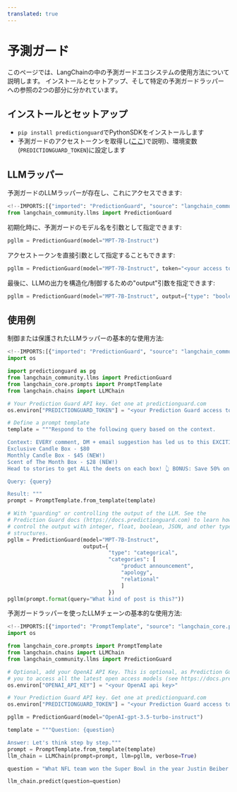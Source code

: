 ```yaml
---
translated: true
---
```


# 予測ガード

このページでは、LangChainの中の予測ガードエコシステムの使用方法について説明します。
インストールとセットアップ、そして特定の予測ガードラッパーへの参照の2つの部分に分かれています。

## インストールとセットアップ

- `pip install predictionguard`でPythonSDKをインストールします
- 予測ガードのアクセストークンを取得し([ここ](https://docs.predictionguard.com/))で説明)、環境変数(`PREDICTIONGUARD_TOKEN`)に設定します

## LLMラッパー

予測ガードのLLMラッパーが存在し、これにアクセスできます:

```python
<!--IMPORTS:[{"imported": "PredictionGuard", "source": "langchain_community.llms", "docs": "https://api.python.langchain.com/en/latest/llms/langchain_community.llms.predictionguard.PredictionGuard.html", "title": "Prediction Guard"}]-->
from langchain_community.llms import PredictionGuard
```

初期化時に、予測ガードのモデル名を引数として指定できます:

```python
pgllm = PredictionGuard(model="MPT-7B-Instruct")
```

アクセストークンを直接引数として指定することもできます:

```python
pgllm = PredictionGuard(model="MPT-7B-Instruct", token="<your access token>")
```

最後に、LLMの出力を構造化/制御するための"output"引数を指定できます:

```python
pgllm = PredictionGuard(model="MPT-7B-Instruct", output={"type": "boolean"})
```

## 使用例

制御または保護されたLLMラッパーの基本的な使用方法:

```python
<!--IMPORTS:[{"imported": "PredictionGuard", "source": "langchain_community.llms", "docs": "https://api.python.langchain.com/en/latest/llms/langchain_community.llms.predictionguard.PredictionGuard.html", "title": "Prediction Guard"}, {"imported": "PromptTemplate", "source": "langchain_core.prompts", "docs": "https://api.python.langchain.com/en/latest/prompts/langchain_core.prompts.prompt.PromptTemplate.html", "title": "Prediction Guard"}, {"imported": "LLMChain", "source": "langchain.chains", "docs": "https://api.python.langchain.com/en/latest/chains/langchain.chains.llm.LLMChain.html", "title": "Prediction Guard"}]-->
import os

import predictionguard as pg
from langchain_community.llms import PredictionGuard
from langchain_core.prompts import PromptTemplate
from langchain.chains import LLMChain

# Your Prediction Guard API key. Get one at predictionguard.com
os.environ["PREDICTIONGUARD_TOKEN"] = "<your Prediction Guard access token>"

# Define a prompt template
template = """Respond to the following query based on the context.

Context: EVERY comment, DM + email suggestion has led us to this EXCITING announcement! 🎉 We have officially added TWO new candle subscription box options! 📦
Exclusive Candle Box - $80
Monthly Candle Box - $45 (NEW!)
Scent of The Month Box - $28 (NEW!)
Head to stories to get ALL the deets on each box! 👆 BONUS: Save 50% on your first box with code 50OFF! 🎉

Query: {query}

Result: """
prompt = PromptTemplate.from_template(template)

# With "guarding" or controlling the output of the LLM. See the
# Prediction Guard docs (https://docs.predictionguard.com) to learn how to
# control the output with integer, float, boolean, JSON, and other types and
# structures.
pgllm = PredictionGuard(model="MPT-7B-Instruct",
                        output={
                                "type": "categorical",
                                "categories": [
                                    "product announcement",
                                    "apology",
                                    "relational"
                                    ]
                                })
pgllm(prompt.format(query="What kind of post is this?"))
```

予測ガードラッパーを使ったLLMチェーンの基本的な使用方法:

```python
<!--IMPORTS:[{"imported": "PromptTemplate", "source": "langchain_core.prompts", "docs": "https://api.python.langchain.com/en/latest/prompts/langchain_core.prompts.prompt.PromptTemplate.html", "title": "Prediction Guard"}, {"imported": "LLMChain", "source": "langchain.chains", "docs": "https://api.python.langchain.com/en/latest/chains/langchain.chains.llm.LLMChain.html", "title": "Prediction Guard"}, {"imported": "PredictionGuard", "source": "langchain_community.llms", "docs": "https://api.python.langchain.com/en/latest/llms/langchain_community.llms.predictionguard.PredictionGuard.html", "title": "Prediction Guard"}]-->
import os

from langchain_core.prompts import PromptTemplate
from langchain.chains import LLMChain
from langchain_community.llms import PredictionGuard

# Optional, add your OpenAI API Key. This is optional, as Prediction Guard allows
# you to access all the latest open access models (see https://docs.predictionguard.com)
os.environ["OPENAI_API_KEY"] = "<your OpenAI api key>"

# Your Prediction Guard API key. Get one at predictionguard.com
os.environ["PREDICTIONGUARD_TOKEN"] = "<your Prediction Guard access token>"

pgllm = PredictionGuard(model="OpenAI-gpt-3.5-turbo-instruct")

template = """Question: {question}

Answer: Let's think step by step."""
prompt = PromptTemplate.from_template(template)
llm_chain = LLMChain(prompt=prompt, llm=pgllm, verbose=True)

question = "What NFL team won the Super Bowl in the year Justin Beiber was born?"

llm_chain.predict(question=question)
```
